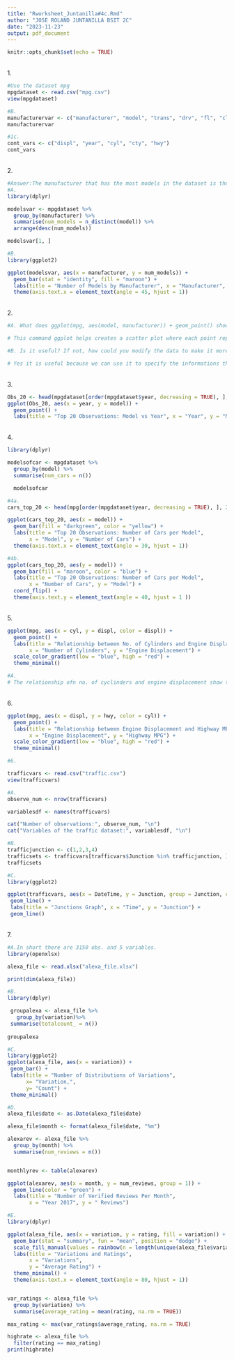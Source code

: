 ```yaml
---
title: "Rworksheet_Juntanilla#4c.Rmd"
author: "JOSE ROLAND JUNTANILLA BSIT 2C"
date: "2023-11-23"
output: pdf_document
---
```


```r
knitr::opts_chunk$set(echo = TRUE)
```
\
1.
```r
#Use the dataset mpg
mpgdataset <- read.csv("mpg.csv")
view(mpgdataset)
```

```r
#B.
manufacturervar <- c("manufacturer", "model", "trans", "drv", "fl", "class")
manufacturervar

```

```r
#1c.
cont_vars <- c("displ", "year", "cyl", "cty", "hwy")
cont_vars
```

\
2.
```r
#Answer:The manufacturer that has the most models in the dataset is the dodge manufacturer and the model that has the most variations is 
#A.
library(dplyr)

modelsvar <- mpgdataset %>%
  group_by(manufacturer) %>%
  summarise(num_models = n_distinct(model)) %>%
  arrange(desc(num_models))

modelsvar[1, ]

```
```r
#B.
library(ggplot2)

ggplot(modelsvar, aes(x = manufacturer, y = num_models)) +
  geom_bar(stat = "identity", fill = "maroon") +
  labs(title = "Number of Models by Manufacturer", x = "Manufacturer", y = "Number of Models") +
  theme(axis.text.x = element_text(angle = 45, hjust = 1))
```
\
2.
```r
#A. What does ggplot(mpg, aes(model, manufacturer)) + geom_point() show?

# This command ggplot helps creates a scatter plot where each point represents a car model, positioned along the x-axis by the model name and along the y-axis by the manufacturer.

#B. Is it useful? If not, how could you modify the data to make it more informative?

# Yes it is useful because we can use it to specify the informations that we want in a certain datasets like for example in our dataset mpg.csv.
```

\
3.
```r
Obs_20 <- head(mpgdataset[order(mpgdataset$year, decreasing = TRUE), ], 20)
ggplot(Obs_20, aes(x = year, y = model)) +
  geom_point() +
  labs(title = "Top 20 Observations: Model vs Year", x = "Year", y = "Model") + theme(axis.text.x = element_text(angle = 30, hjust = 1))
```

\
4.
```r
library(dplyr)

modelsofcar <- mpgdataset %>%
  group_by(model) %>%
  summarise(num_cars = n())

  modelsofcar
```

```r
#4a.
cars_top_20 <- head(mpg[order(mpgdataset$year, decreasing = TRUE), ], 20)

ggplot(cars_top_20, aes(x = model)) +
  geom_bar(fill = "darkgreen", color = "yellow") +
  labs(title = "Top 20 Observations: Number of Cars per Model",
       x = "Model", y = "Number of Cars") +
  theme(axis.text.x = element_text(angle = 30, hjust = 1))
```

```r
#4b.
ggplot(cars_top_20, aes(y = model)) +
  geom_bar(fill = "maroon", color = "blue") +
  labs(title = "Top 20 Observations: Number of Cars per Model",
       x = "Number of Cars", y = "Model") +
  coord_flip() +
  theme(axis.text.y = element_text(angle = 40, hjust = 1 ))
```
\
5.
```r

ggplot(mpg, aes(x = cyl, y = displ, color = displ)) +
  geom_point() +
  labs(title = "Relationship between No. of Cylinders and Engine Displacement",
       x = "Number of Cylinders", y = "Engine Displacement") +
  scale_color_gradient(low = "blue", high = "red") +
  theme_minimal()

#A.
# The relationship ofn no. of cyclinders and engine displacement show that the higher the cyclinder is the higher the engine displacement.
```
\
6.
```r
ggplot(mpg, aes(x = displ, y = hwy, color = cyl)) +
  geom_point() +
  labs(title = "Relationship between Engine Displacement and Highway MPG",
       x = "Engine Displacement", y = "Highway MPG") +
  scale_color_gradient(low = "blue", high = "red") +
  theme_minimal()
```
```r
#6.

trafficvars <- read.csv("traffic.csv")
view(trafficvars)
```

```r
#A.
observe_num <- nrow(trafficvars)

variablesdf <- names(trafficvars)

cat("Number of observations:", observe_num, "\n")
cat("Variables of the traffic dataset:", variablesdf, "\n")
```

```r
#B.
trafficjunction <- c(1,2,3,4)
trafficsets <- trafficvars[trafficvars$Junction %in% trafficjunction, ]
trafficsets
```

```r
#C.
library(ggplot2)

ggplot(trafficvars, aes(x = DateTime, y = Junction, group = Junction, color = Junction)) +
 geom_line() +
 labs(title = "Junctions Graph", x = "Time", y = "Junction") +
 geom_line()
```
\
7.
```r
#A.In short there are 3150 obs. and 5 variables.
library(openxlsx)

alexa_file <- read.xlsx("alexa_file.xlsx")

print(dim(alexa_file))
```
```r
#B.
library(dplyr)

 groupalexa <- alexa_file %>%
   group_by(variation)%>%
 summarise(totalcount_ = n())
 
groupalexa
```

```r
#C.
library(ggplot2)
ggplot(alexa_file, aes(x = variation)) +
 geom_bar() +
 labs(title = "Number of Distributions of Variations",
      x= "Variation,",
      y= "Count") +
 theme_minimal()
```
```r
#D.
alexa_file$date <- as.Date(alexa_file$date)

alexa_file$month <- format(alexa_file$date, "%m")

alexarev <- alexa_file %>%
  group_by(month) %>%
  summarise(num_reviews = n())


monthlyrev <- table(alexarev)

ggplot(alexarev, aes(x = month, y = num_reviews, group = 1)) +
  geom_line(color = "green") +
  labs(title = "Number of Verified Reviews Per Month",
       x = "Year 2017", y = " Reviews")
```


```r
#E.
library(dplyr)

ggplot(alexa_file, aes(x = variation, y = rating, fill = variation)) +
  geom_bar(stat = "summary", fun = "mean", position = "dodge") +
  scale_fill_manual(values = rainbow(n = length(unique(alexa_file$variation)))) +  
  labs(title = "Variations and Ratings",
       x = "Variations",
       y = "Average Rating") +
  theme_minimal() +
  theme(axis.text.x = element_text(angle = 80, hjust = 1))


var_ratings <- alexa_file %>%
  group_by(variation) %>%
  summarise(average_rating = mean(rating, na.rm = TRUE))

max_rating <- max(var_ratings$average_rating, na.rm = TRUE)

highrate <- alexa_file %>%
  filter(rating == max_rating)
print(highrate)

```

